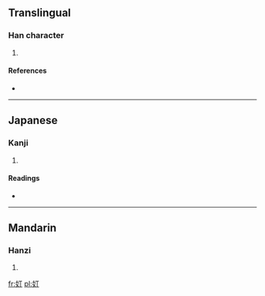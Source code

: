 ==Translingual==

===Han character===
{{Han char|rn=38|rad=女|as=02|sn=5|four=|canj=女一弓 (VMN)|ids=⿰[[女]][[丁]]}}

# {{defn|Han|sort=女02}}

====References====
* {{Han ref|kx=0255.020|dkj=06041|dj=0518.020|hdz=21024.010|uh=5975|ud=22901}}

----

==Japanese==

===Kanji===
{{ja-kanji|grade=|rs=女02}}

# {{defn|lang=ja|sort=女02}}

====Readings====
* {{ja-readings|on=[[てい]] (tei), [[ちょう]] (chō), [[てん]] (ten)|kun=}}

----

==Mandarin==

===Hanzi===
{{cmn-hanzi|pin=[[dīng]] ([[ding1]])|wg=ting<sup>1</sup>}}

# {{defn|lang=cmn|sort=女02}}

[[fr:奵]]
[[pl:奵]]